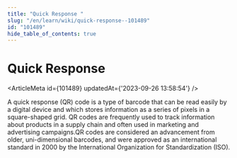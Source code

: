 ```yaml
---
title: "Quick Response "
slug: "/en/learn/wiki/quick-response--101489"
id: "101489"
hide_table_of_contents: true
---
```



# Quick Response 

<ArticleMeta id={101489} updatedAt={'2023-09-26 13:58:54'} />
<div className='border-solid border-b border-t-0 my-4 border-[var(--ifm-color-gray-300)]' />

A quick response (QR) code is a type of barcode that can be read easily by a digital device and which stores information as a series of pixels in a square-shaped grid. QR codes are frequently used to track information about products in a supply chain and often used in marketing and advertising campaigns.QR codes are considered an advancement from older, uni-dimensional barcodes, and were approved as an international standard in 2000 by the International Organization for Standardization (ISO).
